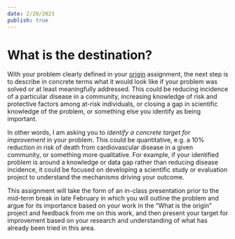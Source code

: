 ```yaml
---
date: 2/20/2023
publish: true
---
```


# What is the destination?

With your problem clearly defined in your 
[origin](assignment-origin.qmd) assignment, the next step is to describe in concrete terms what it would look like if your problem was solved or at least meaningfully addressed. This could be reducing incidence of a particular disease in a community, increasing knowledge of risk and protective factors among at-risk individuals, or closing a gap in scientific knowledge of the problem, or something else you identify as being important. 

In other words, I am asking you to *identify a concrete target for improvement* in your problem. This could be quantitative, e.g. a 10% reduction in risk of death from cardiovascular disease in a given community, or something more qualitative. For example, if your identified problem is around a knowledge or data gap rather than reducing disease incidence, it could be focused on developing a scientific study or evaluation project to understand the mechanisms driving your outcome. 

This assignment will take the form of an in-class presentation prior to the mid-term break in late February in which you will outline the problem and argue for its importance based on your work in the "What is the origin" project and feedback from me on this work, and then present your target for improvement based on your research and understanding of what has already been tried in this area. 